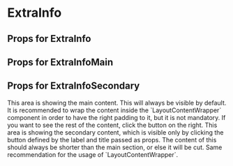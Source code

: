 
<Meta title="ExtraInfo" component={ExtraInfo} />

# ExtraInfo

## Props for ExtraInfo
<Props of={ExtraInfo} />

## Props for ExtraInfoMain
<Props of={ExtraInfoMain} />

## Props for ExtraInfoSecondary
<Props of={ExtraInfoSecondary} />

<Preview>
  <Story name="ExtraInfo">
    <ExtraInfo>
      <ExtraInfoMain>
        <LayoutContentWrapper>
          This area is showing the main content. This will always be visible by default. It is recommended to wrap the content inside the `LayoutContentWrapper` component in order to have the right padding to it, but it is not mandatory. If you want to see the rest of the content, click the button on the right.
        </LayoutContentWrapper>
      </ExtraInfoMain>
      <ExtraInfoSecondary
        label="Next"
        title="View more"
      >
        <LayoutContentWrapper>
          This area is showing the secondary content, which is visible only by clicking the button defined by the label and title passed as props. The content of this should always be shorter than the main section, or else it will be cut. Same recommendation for the usage of `LayoutContentWrapper`.
        </LayoutContentWrapper>
      </ExtraInfoSecondary>
    </ExtraInfo>
  </Story>
</Preview>
